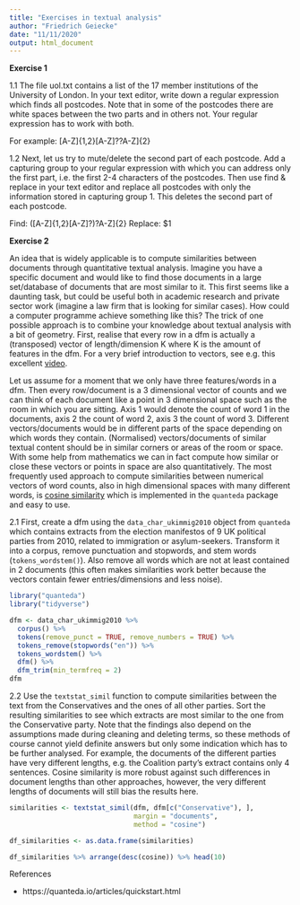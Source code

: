 ```yaml
---
title: "Exercises in textual analysis"
author: "Friedrich Geiecke"
date: "11/11/2020"
output: html_document
---
```



**Exercise 1**

1.1 The file uol.txt contains a list of the 17 member institutions of the University of London. In your text editor, write down a regular expression which finds all postcodes. Note that in some of the postcodes there are white spaces between the two parts and in others not. Your regular expression has to work with both.

For example: [A-Z]{1,2}\d{1,2}[A-Z]?\s?\d[A-Z]{2}

1.2 Next, let us try to mute/delete the second part of each postcode. Add a capturing group to your regular expression with which you can address only the first part, i.e. the first 2-4 characters of the postcodes. Then use find & replace in your text editor and replace all postcodes with only the information stored in capturing group 1. This deletes the second part of each postcode.

Find: ([A-Z]{1,2}\d{1,2}[A-Z]?)\s?\d[A-Z]{2}
Replace: $1

**Exercise 2**

An idea that is widely applicable is to compute similarities between documents through quantitative textual analysis. Imagine you have a specific document and would like to find those documents in a large set/database of documents that are most similar to it. This first seems like a daunting task, but could be useful both in academic research and private sector work (imagine a law firm that is looking for similar cases). How could a computer programme achieve something like this? The trick of one possible approach is to combine your knowledge about textual analysis with a bit of geometry. First, realise that every row in a dfm is actually a (transposed) vector of length/dimension K where K is the amount of features in the dfm. For a very brief introduction to vectors, see e.g. this excellent [video](https://youtu.be/fNk_zzaMoSs).

Let us assume for a moment that we only have three features/words in a dfm. Then every row/document is a 3 dimensional vector of counts and we can think of each document like a point in 3 dimensional space such as the room in which you are sitting. Axis 1 would denote the count of word 1 in the documents, axis 2 the count of word 2, axis 3 the count of word 3. Different vectors/documents would be in different parts of the space depending on which words they contain. (Normalised) vectors/documents of similar textual content should be in similar corners or areas of the room or space. With some help from mathematics we can in fact compute how similar or close these vectors or points in space are also quantitatively. The most frequently used approach to compute similarities between numerical vectors of word counts, also in high dimensional spaces with many different words, is [cosine similarity](https://en.wikipedia.org/wiki/Cosine_similarity) which is implemented in the `quanteda` package and easy to use.

2.1 First, create a dfm using the `data_char_ukimmig2010` object from `quanteda` which contains extracts from the election manifestos of 9 UK political parties from 2010, related to immigration or asylum-seekers. Transform it into a corpus, remove punctuation and stopwords, and stem words (`tokens_wordstem()`). Also remove all words which are not at least contained in 2 documents (this often makes similarities work better because the vectors contain fewer entries/dimensions and less noise).

```r
library("quanteda")
library("tidyverse")
```

```r
dfm <- data_char_ukimmig2010 %>%
  corpus() %>% 
  tokens(remove_punct = TRUE, remove_numbers = TRUE) %>%
  tokens_remove(stopwords("en")) %>%
  tokens_wordstem() %>% 
  dfm() %>%
  dfm_trim(min_termfreq = 2)
dfm
```


2.2 Use the `textstat_simil` function to compute similarities between the text from the Conservatives and the ones of all other parties. Sort the resulting similarities to see which extracts are most similar to the one from the Conservative party. Note that the findings also depend on the assumptions made during cleaning and deleting terms, so these methods of course cannot yield definite answers but only some indication which has to be further analysed. For example, the documents of the different parties have very different lengths, e.g. the Coalition party's extract contains only 4 sentences. Cosine similarity is more robust against such differences in document lengths than other approaches, however, the very different lengths of documents will still bias the results here.

```r
similarities <- textstat_simil(dfm, dfm[c("Conservative"), ],
                               margin = "documents",
                               method = "cosine")

df_similarities <- as.data.frame(similarities)

df_similarities %>% arrange(desc(cosine)) %>% head(10)
```


References

- https://quanteda.io/articles/quickstart.html